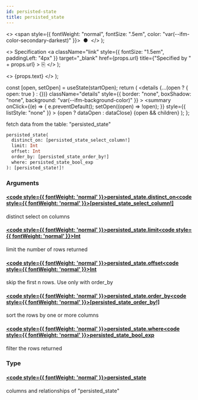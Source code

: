 ```yaml
---
id: persisted-state
title: persisted_state
---
```


<head>
  <meta content="noindex" name="robots" />
  <meta charset="utf-8" />
</head>

  <>
    <span style={{ fontWeight: "normal", fontSize: ".5em", color: "var(--ifm-color-secondary-darkest)" }}>
      &nbsp;●&nbsp;
    </span>
  </>
);

  <>
    Specification
    <a
      className="link"
      style={{ fontSize: "1.5em", paddingLeft: "4px" }}
      target="_blank"
      href={props.url}
      title={"Specified by " + props.url}
    >
      ⎘
    </a>
  </>
);

  <>
    <span className={props.class}>{props.text}</span>
  </>
);


  const [open, setOpen] = useState(startOpen);
  return (
    <details
      {...(open ? { open: true } : {})}
      className="details"
      style={{ border: "none", boxShadow: "none", background: "var(--ifm-background-color)" }}
    >
      <summary
        onClick={(e) => {
          e.preventDefault();
          setOpen((open) => !open);
        }}
        style={{ listStyle: "none" }}
      >
        {open ? dataOpen : dataClose}
      </summary>
      {open && children}
    </details>
  );
};

fetch data from the table: "persisted_state"

```graphql
persisted_state(
  distinct_on: [persisted_state_select_column!]
  limit: Int
  offset: Int
  order_by: [persisted_state_order_by!]
  where: persisted_state_bool_exp
): [persisted_state!]!
```

### Arguments

#### [<code style={{ fontWeight: 'normal' }}>persisted_state.<b>distinct_on</b></code>](#)<Bullet />[<code style={{ fontWeight: 'normal' }}><b>[persisted_state_select_column!]</b></code>](/docs/api/flow/graphql/envio/enums/persisted-state-select-column.mdx) <Badge class="badge badge--secondary " text="list"/> <Badge class="badge badge--secondary " text="enum"/>

distinct select on columns

#### [<code style={{ fontWeight: 'normal' }}>persisted_state.<b>limit</b></code>](#)<Bullet />[<code style={{ fontWeight: 'normal' }}><b>Int</b></code>](/docs/api/flow/graphql/envio/scalars/int.mdx) <Badge class="badge badge--secondary " text="scalar"/>

limit the number of rows returned

#### [<code style={{ fontWeight: 'normal' }}>persisted_state.<b>offset</b></code>](#)<Bullet />[<code style={{ fontWeight: 'normal' }}><b>Int</b></code>](/docs/api/flow/graphql/envio/scalars/int.mdx) <Badge class="badge badge--secondary " text="scalar"/>

skip the first n rows. Use only with order_by

#### [<code style={{ fontWeight: 'normal' }}>persisted_state.<b>order_by</b></code>](#)<Bullet />[<code style={{ fontWeight: 'normal' }}><b>[persisted_state_order_by!]</b></code>](/docs/api/flow/graphql/envio/inputs/persisted-state-order-by.mdx) <Badge class="badge badge--secondary " text="list"/> <Badge class="badge badge--secondary " text="input"/>

sort the rows by one or more columns

#### [<code style={{ fontWeight: 'normal' }}>persisted_state.<b>where</b></code>](#)<Bullet />[<code style={{ fontWeight: 'normal' }}><b>persisted_state_bool_exp</b></code>](/docs/api/flow/graphql/envio/inputs/persisted-state-bool-exp.mdx) <Badge class="badge badge--secondary " text="input"/>

filter the rows returned

### Type

#### [<code style={{ fontWeight: 'normal' }}><b>persisted_state</b></code>](/docs/api/flow/graphql/envio/objects/persisted-state.mdx) <Badge class="badge badge--secondary " text="object"/>

columns and relationships of "persisted_state"
